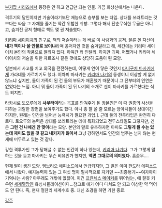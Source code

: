 [[부기팝 시리즈]]에서 등장은 안 하고 언급만 되는 인물.
가끔 회상신에서는 나온다.

격투기의 달인이지만 기술이라기보단 재능으로 승부를 보는 타입.
상대를 쓰러트리는 것보다는 싸움 그 자체를 즐기는 약간 위험한 취향.
그렇다 해서 단순무식한 무골은 아니고, 숨겨진 공저 형태로 책도 몇 권 저술했다.

[[키리마 세이이치]]의 친구로, 책의 저술이라는 게 바로 이 사람과의 공저.
물론 겐 자신이 '''내가 책이나 쓸 인물로 보이냐'''라며 공저자인 것을 숨겨달라고 해, 세간에는 키리마 세이이치 본인의 작품으로 알려져 있다.
하여간 꽤 인텔리. 하지만 괴짜.
어쨌거나 키리마 세이이치의 저술을 위한 자료조사 같은 것에도 상당히 도움이 된 모양.

일본에서 사고를 치고 외국을 전전하는데, 어떻게 연이 닿은 것인지 [[타니구치 마사키]]에게 가라데를 가르치기도 했다.
어차피 마사키는 [[키리마 나기]]의 동생이니 이상할 게 없지 않느냐 싶지만, 둘이 가족이 된 건 둘의 부모가 재혼했기 때문이니 그 전부터의 인연은 없었다는 느낌.
아니 뭐 둘이 가족이 된 뒤 나기의 소개로 겐이 마사키를 가르쳤다는 식도 되지만.

[[타카시로 토오루]]에게 '''사무라이'''라는 목표를 안겨주게 된 장본인[* 이 때 권총의 사선을 피하는 괴랄한 장면을 보여주기도 했다. 아니 총 잘 쓸 줄 모르는 양아치들이 상대이긴 하지만, 원래는 인간을 넘어선 능력치가 필요한 과업.]. 근데 둘의 전투타입은 완전히 다르다.
토오루의 능력은 상대를 쓰러트리는 데에 특화되었고 전투스타일도 그렇지만, 겐은 '''그런 건 나에겐 안 맞아'''라는 모양. 본인의 말로 유추하자면 아마도 '''그렇게 될 수는 있는데 재미도 없을 것 같고 내키지가 않아서''' 그냥 강하면서도 인간의 범주는 넘지 않는 현재에 머무르고 있는 것 같다.

강한 격투가인 그가 당해낼 수 없는 인간이 하나 있는데, [[키리마 나기]]다. 그가 그렇게 말하는 것을 듣고 마사키는 무슨 비유인가 했지만, '''액면 그대로의 의미였다.''' 흠좀무....

현재 딸이 생긴 모양. 엠브리오 에피소드에서 언급되지만, 그 딸은 이미 판도라 에피소드에서 나왔다.
예지능력이 있는 그 여섯 명이 필사적으로 지키던 ~~최종병기~~여자아이 기억나는 사람? 아무래도 걔밖에 없잖아.
이건 [[프린세스 메이커]]를 뛰어넘는, 애 잘못 키우면 [[세계멸망]]인 육성시뮬레이션이다...참고로 애가 어디 다쳐도 안 되고 이상한 약 먹어도 안 된다.
즉, 현재 절찬리 세계수호 중. 대신 초경을 하면 기한 종료.

[[각주]]
